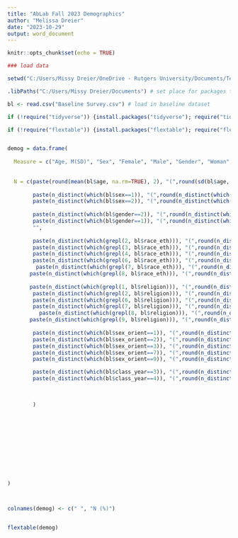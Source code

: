 ```yaml
---
title: "AbLab Fall 2023 Demographics"
author: "Melissa Dreier"
date: "2023-10-29"
output: word_document
---
```


```r
knitr::opts_chunk$set(echo = TRUE)
```

```r

### load data

setwd("C:/Users/Missy Dreier/OneDrive - Rutgers University/Documents/Teaching/2023_Fall_AbnormalPsychLab/Results/") # set working directory

.libPaths("C:/Users/Missy Dreier/Documents") # set place for packages to load

bl <- read.csv("Baseline Survey.csv") # load in baseline dataset

if (!require("tidyverse")) {install.packages("tidyverse"); require("tidyverse")} # load in package to compute effect size

if (!require("flextable")) {install.packages("flextable"); require("flextable")} # load in package to compute effect size



```


```r


demog = data.frame(
  
  Measure = c("Age, M(SD)", "Sex", "Female", "Male", "Gender", "Woman", "Man", "Race/Ethnicity", "East or Southeast Asian", "South Asian", "Black, African American, Caribbean, and/or African", "White", "Hispanic/Latino/Latina", "Middle Eastern, North African, and/or Arab", "Religion", "Christian", "Jewish", "Buddhist", "Agnostic/Areligious", "Spirituality", "Prefer not to say", "Sexual Orientation", "Heterosexual", "Homosexual", "Bisexual", "Questioning/Unsure", "Prefer not to disclose", "Class Year", "Junior", "Senior"),
  
  
  N = c(paste(round(mean(bl$age, na.rm=TRUE), 2), "(",round(sd(bl$age, na.rm = TRUE), 2),")", sep=""), "",  
        
        paste(n_distinct(which(bl$sex==1)), "(",round(n_distinct(which(bl$sex==1)) / nrow(bl) * 100, 2),"%)", sep=""),
        paste(n_distinct(which(bl$sex==2)), "(",round(n_distinct(which(bl$sex==2)) / nrow(bl) * 100, 2),"%)", sep=""), "",
        
        paste(n_distinct(which(bl$gender==2)), "(",round(n_distinct(which(bl$gender==2)) / nrow(bl) * 100, 2),"%)", sep=""),
        paste(n_distinct(which(bl$gender==1)), "(",round(n_distinct(which(bl$gender==1)) / nrow(bl) * 100, 2),"%)", sep=""),
        "",
        
        paste(n_distinct(which(grepl(2, bl$race_eth))), "(",round(n_distinct(which(grepl(2, bl$race_eth))) / nrow(bl) * 100, 2),"%)", sep=""),
        paste(n_distinct(which(grepl(3, bl$race_eth))), "(",round(n_distinct(which(grepl(3, bl$race_eth))) / nrow(bl) * 100, 2),"%)", sep=""),
        paste(n_distinct(which(grepl(4, bl$race_eth))), "(",round(n_distinct(which(grepl(4, bl$race_eth))) / nrow(bl) * 100, 2),"%)", sep=""),
        paste(n_distinct(which(grepl(6, bl$race_eth))), "(",round(n_distinct(which(grepl(6, bl$race_eth))) / nrow(bl) * 100, 2),"%)", sep=""),
         paste(n_distinct(which(grepl(7, bl$race_eth))), "(",round(n_distinct(which(grepl(7, bl$race_eth))) / nrow(bl) * 100, 2),"%)", sep=""),
       paste(n_distinct(which(grepl(8, bl$race_eth))), "(",round(n_distinct(which(grepl(8, bl$race_eth))) / nrow(bl) * 100, 2),"%)", sep=""), "",
      
       paste(n_distinct(which(grepl(1, bl$religion))), "(",round(n_distinct(which(grepl(1, bl$religion))) / nrow(bl) * 100, 2),"%)", sep=""),                       
        paste(n_distinct(which(grepl(2, bl$religion))), "(",round(n_distinct(which(grepl(2, bl$religion))) / nrow(bl) * 100, 2),"%)", sep=""),       
        paste(n_distinct(which(grepl(6, bl$religion))), "(",round(n_distinct(which(grepl(6, bl$religion))) / nrow(bl) * 100, 2),"%)", sep=""),       
        paste(n_distinct(which(grepl(7, bl$religion))), "(",round(n_distinct(which(grepl(7, bl$religion))) / nrow(bl) * 100, 2),"%)", sep=""),                          
          paste(n_distinct(which(grepl(8, bl$religion))), "(",round(n_distinct(which(grepl(8, bl$religion))) / nrow(bl) * 100, 2),"%)", sep=""),     
       paste(n_distinct(which(grepl(9, bl$religion))), "(",round(n_distinct(which(grepl(9, bl$religion))) / nrow(bl) * 100, 2),"%)", sep=""), "",         
       
        paste(n_distinct(which(bl$sex_orient==1)), "(",round(n_distinct(which(bl$sex_orient==1)) / nrow(bl) * 100, 2),"%)", sep=""),
        paste(n_distinct(which(bl$sex_orient==2)), "(",round(n_distinct(which(bl$sex_orient==2)) / nrow(bl) * 100, 2),"%)", sep=""),
        paste(n_distinct(which(bl$sex_orient==3)), "(",round(n_distinct(which(bl$sex_orient==3)) / nrow(bl) * 100, 2),"%)", sep=""),
        paste(n_distinct(which(bl$sex_orient==7)), "(",round(n_distinct(which(bl$sex_orient==7)) / nrow(bl) * 100, 2),"%)", sep=""),
        paste(n_distinct(which(bl$sex_orient==9)), "(",round(n_distinct(which(bl$sex_orient==9)) / nrow(bl) * 100, 2),"%)", sep=""), "", 

        paste(n_distinct(which(bl$class_year==3)), "(",round(n_distinct(which(bl$class_year==3)) / nrow(bl) * 100, 2),"%)", sep=""),
        paste(n_distinct(which(bl$class_year==4)), "(",round(n_distinct(which(bl$class_year==4)) / nrow(bl) * 100, 2),"%)", sep="")

       
                               
        )
   
  
  
  
  
  
  
  
  
  
  
)



colnames(demog) <- c(" ", "N (%)")



```


```r


flextable(demog)


```
